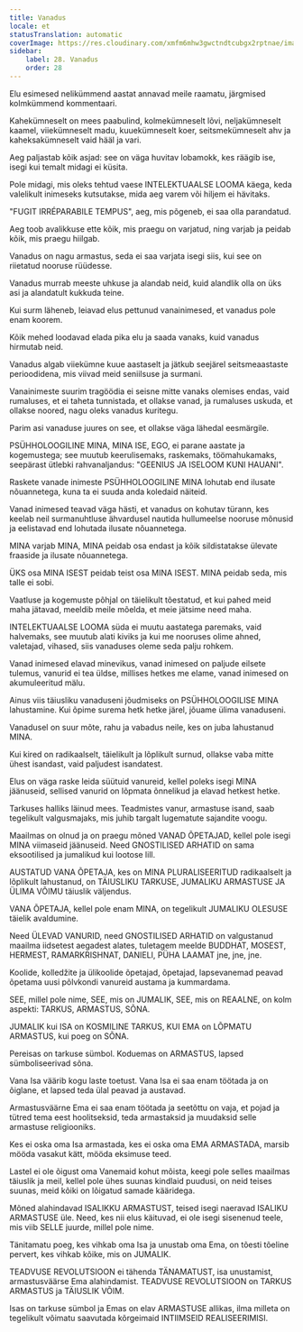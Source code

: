 ```yaml
---
title: Vanadus
locale: et
statusTranslation: automatic
coverImage: https://res.cloudinary.com/xmfm6mhw3gwctndtcubgx2rptnae/image/upload/v1740337243/small_cover_educacion_fundamental_a051170f1c.webp
sidebar:
    label: 28. Vanadus
    order: 28
---
```

Elu esimesed nelikümmend aastat annavad meile raamatu, järgmised kolmkümmend kommentaari.

Kahekümneselt on mees paabulind, kolmekümneselt lõvi, neljakümneselt kaamel, viiekümneselt madu, kuuekümneselt koer, seitsmekümneselt ahv ja kaheksakümneselt vaid hääl ja vari.

Aeg paljastab kõik asjad: see on väga huvitav lobamokk, kes räägib ise, isegi kui temalt midagi ei küsita.

Pole midagi, mis oleks tehtud vaese INTELEKTUAALSE LOOMA käega, keda valelikult inimeseks kutsutakse, mida aeg varem või hiljem ei hävitaks.

"FUGIT IRRÉPARABILE TEMPUS", aeg, mis põgeneb, ei saa olla parandatud.

Aeg toob avalikkuse ette kõik, mis praegu on varjatud, ning varjab ja peidab kõik, mis praegu hiilgab.

Vanadus on nagu armastus, seda ei saa varjata isegi siis, kui see on riietatud nooruse rüüdesse.

Vanadus murrab meeste uhkuse ja alandab neid, kuid alandlik olla on üks asi ja alandatult kukkuda teine.

Kui surm läheneb, leiavad elus pettunud vanainimesed, et vanadus pole enam koorem.

Kõik mehed loodavad elada pika elu ja saada vanaks, kuid vanadus hirmutab neid.

Vanadus algab viiekümne kuue aastaselt ja jätkub seejärel seitsmeaastaste perioodidena, mis viivad meid seniilsuse ja surmani.

Vanainimeste suurim tragöödia ei seisne mitte vanaks olemises endas, vaid rumaluses, et ei taheta tunnistada, et ollakse vanad, ja rumaluses uskuda, et ollakse noored, nagu oleks vanadus kuritegu.

Parim asi vanaduse juures on see, et ollakse väga lähedal eesmärgile.

PSÜHHOLOOGILINE MINA, MINA ISE, EGO, ei parane aastate ja kogemustega; see muutub keerulisemaks, raskemaks, töömahukamaks, seepärast ütlebki rahvanaljandus: "GEENIUS JA ISELOOM KUNI HAUANI".

Raskete vanade inimeste PSÜHHOLOOGILINE MINA lohutab end ilusate nõuannetega, kuna ta ei suuda anda koledaid näiteid.

Vanad inimesed teavad väga hästi, et vanadus on kohutav türann, kes keelab neil surmanuhtluse ähvardusel nautida hullumeelse nooruse mõnusid ja eelistavad end lohutada ilusate nõuannetega.

MINA varjab MINA, MINA peidab osa endast ja kõik sildistatakse ülevate fraaside ja ilusate nõuannetega.

ÜKS osa MINA ISEST peidab teist osa MINA ISEST. MINA peidab seda, mis talle ei sobi.

Vaatluse ja kogemuste põhjal on täielikult tõestatud, et kui pahed meid maha jätavad, meeldib meile mõelda, et meie jätsime need maha.

INTELEKTUAALSE LOOMA süda ei muutu aastatega paremaks, vaid halvemaks, see muutub alati kiviks ja kui me nooruses olime ahned, valetajad, vihased, siis vanaduses oleme seda palju rohkem.

Vanad inimesed elavad minevikus, vanad inimesed on paljude eilsete tulemus, vanurid ei tea üldse, millises hetkes me elame, vanad inimesed on akumuleeritud mälu.

Ainus viis täiusliku vanaduseni jõudmiseks on PSÜHHOLOOGILISE MINA lahustamine. Kui õpime surema hetk hetke järel, jõuame ülima vanaduseni.

Vanadusel on suur mõte, rahu ja vabadus neile, kes on juba lahustanud MINA.

Kui kired on radikaalselt, täielikult ja lõplikult surnud, ollakse vaba mitte ühest isandast, vaid paljudest isandatest.

Elus on väga raske leida süütuid vanureid, kellel poleks isegi MINA jäänuseid, sellised vanurid on lõpmata õnnelikud ja elavad hetkest hetke.

Tarkuses halliks läinud mees. Teadmistes vanur, armastuse isand, saab tegelikult valgusmajaks, mis juhib targalt lugematute sajandite voogu.

Maailmas on olnud ja on praegu mõned VANAD ÕPETAJAD, kellel pole isegi MINA viimaseid jäänuseid. Need GNOSTILISED ARHATID on sama eksootilised ja jumalikud kui lootose lill.

AUSTATUD VANA ÕPETAJA, kes on MINA PLURALISEERITUD radikaalselt ja lõplikult lahustanud, on TÄIUSLIKU TARKUSE, JUMALIKU ARMASTUSE JA ÜLIMA VÕIMU täiuslik väljendus.

VANA ÕPETAJA, kellel pole enam MINA, on tegelikult JUMALIKU OLESUSE täielik avaldumine.

Need ÜLEVAD VANURID, need GNOSTILISED ARHATID on valgustanud maailma iidsetest aegadest alates, tuletagem meelde BUDDHAT, MOSEST, HERMEST, RAMARKRISHNAT, DANIELI, PÜHA LAAMAT jne, jne, jne.

Koolide, kolledžite ja ülikoolide õpetajad, õpetajad, lapsevanemad peavad õpetama uusi põlvkondi vanureid austama ja kummardama.

SEE, millel pole nime, SEE, mis on JUMALIK, SEE, mis on REAALNE, on kolm aspekti: TARKUS, ARMASTUS, SÕNA.

JUMALIK kui ISA on KOSMILINE TARKUS, KUI EMA on LÕPMATU ARMASTUS, kui poeg on SÕNA.

Pereisas on tarkuse sümbol. Koduemas on ARMASTUS, lapsed sümboliseerivad sõna.

Vana Isa väärib kogu laste toetust. Vana Isa ei saa enam töötada ja on õiglane, et lapsed teda ülal peavad ja austavad.

Armastusväärne Ema ei saa enam töötada ja seetõttu on vaja, et pojad ja tütred tema eest hoolitseksid, teda armastaksid ja muudaksid selle armastuse religiooniks.

Kes ei oska oma Isa armastada, kes ei oska oma EMA ARMASTADA, marsib mööda vasakut kätt, mööda eksimuse teed.

Lastel ei ole õigust oma Vanemaid kohut mõista, keegi pole selles maailmas täiuslik ja meil, kellel pole ühes suunas kindlaid puudusi, on neid teises suunas, meid kõiki on lõigatud samade kääridega.

Mõned alahindavad ISALIKKU ARMASTUST, teised isegi naeravad ISALIKU ARMASTUSE üle. Need, kes nii elus käituvad, ei ole isegi sisenenud teele, mis viib SELLE juurde, millel pole nime.

Tänitamatu poeg, kes vihkab oma Isa ja unustab oma Ema, on tõesti tõeline pervert, kes vihkab kõike, mis on JUMALIK.

TEADVUSE REVOLUTSIOON ei tähenda TÄNAMATUST, isa unustamist, armastusväärse Ema alahindamist. TEADVUSE REVOLUTSIOON on TARKUS ARMASTUS ja TÄIUSLIK VÕIM.

Isas on tarkuse sümbol ja Emas on elav ARMASTUSE allikas, ilma milleta on tegelikult võimatu saavutada kõrgeimaid INTIIMSEID REALISEERIMISI.

